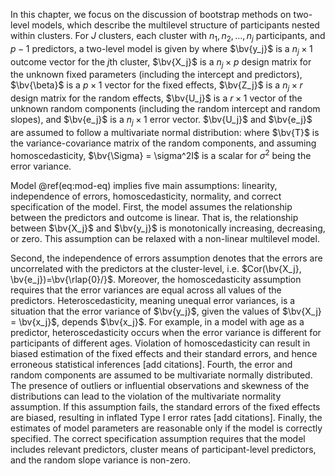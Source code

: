 In this chapter, we focus on the discussion of bootstrap methods on two-level models, which describe the multilevel structure of participants nested within clusters. For $J$ clusters, each cluster with $n_1, n_2, \dots, n_j$ participants, and $p-1$ predictors, a two-level model is given by
\begin{equation}
\bv{y_j} = \bv{X_j}\bv{\beta} + \bv{Z_j} \bv{U_j} + \bv{e}_j
(\#eq:mod-eq)
\end{equation}
where $\bv{y_j}$ is a $n_j \times 1$ outcome vector for the $j$th cluster, $\bv{X_j}$ is a $n_j \times p$ design matrix for the unknown fixed parameters (including the intercept and predictors), $\bv{\beta}$ is a $p \times 1$ vector for the fixed effects, $\bv{Z_j}$ is a $n_j \times r$ design matrix for the random effects, $\bv{U_j}$ is a $r \times 1$ vector of the unknown random components (including the random intercept and random slopes), and $\bv{e_j}$ is a $n_j \times 1$  error vector. $\bv{U_j}$ and $\bv{e_j}$ are assumed to follow a multivariate normal distribution:
<!-- YZ: Maybe add a sentence what r is -->
\begin{equation}
\begin{pmatrix}
\bv{e_j} \\ \bv{U_j}
\end{pmatrix}
\sim
\mathcal{N}
\left[
\begin{pmatrix}
\bv{\rlap{0}/} \\ \bv{\rlap{0}/}
\end{pmatrix}, 
\begin{pmatrix}
\bv{\Sigma} & \bv{\rlap{0}/} \\
\bv{\rlap{0}/} & \bv{T}
\end{pmatrix}
\right]
\end{equation}
where $\bv{T}$ is the variance-covariance matrix of the random components, and assuming homoscedasticity, $\bv{\Sigma} = \sigma^2I$ is a scalar for $\sigma^2$ being the error variance. 

Model\ \@ref(eq:mod-eq) implies five main assumptions: linearity, independence of errors, homoscedasticity, normality, and correct specification of the model. First, the model assumes the relationship between the predictors and outcome is linear. That is, the relationship between $\bv{X_j}$ and $\bv{y_j}$ is monotonically increasing, decreasing, or zero. This assumption can be relaxed with a non-linear multilevel model. 

Second, the independence of errors assumption denotes that the errors are uncorrelated with the predictors at the cluster-level, i.e. $Cor(\bv{X_j}, \bv{e_j})=\bv{\rlap{0}/}$. Moreover, the homoscedasticity assumption requires that the error variances are equal across all values of the predictors. Heteroscedasticity, meaning unequal error variances, is a situation that the error variance of $\bv{y_j}$, given the values of $\bv{X_j} = \bv{x_j}$, depends $\bv{x_j}$. For example, in a model with age as a predictor, heteroscedasticity occurs when the error variance is different for participants of different ages. Violation of homoscedasticity can result in biased estimation of the fixed effects and their standard errors, and hence erroneous statistical inferences [add citations]. 
<!-- YZ: Heteroscedasticity in mlm can be at two levels. I think it'll be helpful to mention MLM also requires equal variances of random effects.  -->
Fourth, the error and random components are assumed to be multivariate normally distributed. The presence of outliers or influential observations and skewness of the distributions can lead to the violation of the multivariate normality assumption. If this assumption fails, the standard errors of the fixed effects are biased, resulting in inflated Type I error rates [add citations]. Finally, the estimates of model parameters are reasonable only if the model is correctly specified. The correct specification assumption requires that the model includes relevant predictors, cluster means of participant-level predictors, and the random slope variance is non-zero.
